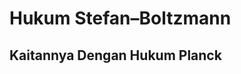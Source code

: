 # Hukum Stefan--Boltzmann

<!-- TODO Hukum Stefan Boltzmann -->
:::{#thm-stefan-boltzmann}
:::

## Kaitannya Dengan Hukum Planck

:::{.proof}
:::